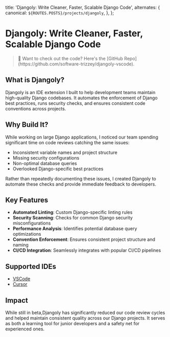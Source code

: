 
  title: 'Djangoly: Write Cleaner, Faster, Scalable Django Code',
  alternates: {
    canonical: `${ROUTES.POSTS}/projects/djangoly`,
  },
};

# Djangoly: Write Cleaner, Faster, Scalable Django Code

<AnimatedName />

<blockquote className="aside">
🔧 Want to check out the code? Here's the [GitHub Repo](https://github.com/software-trizzey/djangoly-vscode).
</blockquote>

## What is Djangoly?

Djangoly is an IDE extension I built to help development teams maintain high-quality Django codebases. It automates the enforcement of Django best practices, runs security checks, and ensures consistent code conventions across projects.

## Why Build It?

While working on large Django applications, I noticed our team spending significant time on code reviews catching the same issues:
- Inconsistent variable names and project structure
- Missing security configurations
- Non-optimal database queries
- Overlooked Django-specific best practices

Rather than repeatedly documenting these issues, I created Djangoly to automate these checks and provide immediate feedback to developers.

## Key Features

- **Automated Linting**: Custom Django-specific linting rules
- **Security Scanning**: Checks for common Django security misconfigurations
- **Performance Analysis**: Identifies potential database query optimizations
- **Convention Enforcement**: Ensures consistent project structure and naming
- **CI/CD Integration**: Seamlessly integrates with popular CI/CD pipelines

## Supported IDEs

- [VSCode](https://code.visualstudio.com/)
- [Cursor](https://www.cursor.com/)

## Impact

While still in beta,Djangoly has significantly reduced our code review cycles and helped maintain consistent quality across our Django projects. It serves as both a learning tool for junior developers and a safety net for experienced ones.
